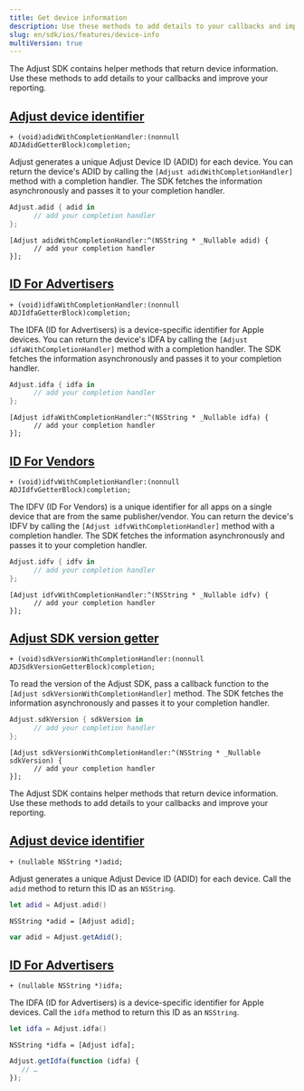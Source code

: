 ```yaml
---
title: Get device information
description: Use these methods to add details to your callbacks and improve your reporting.
slug: en/sdk/ios/features/device-info
multiVersion: true
---
```


<SdkVersion version="v5">

The Adjust SDK contains helper methods that return device information. Use these methods to add details to your callbacks and improve your reporting.

## [Adjust device identifier](adjust-device-identifier)

<CodeBlock title="Method signature">

```objc
+ (void)adidWithCompletionHandler:(nonnull ADJAdidGetterBlock)completion;
```

</CodeBlock>

Adjust generates a unique Adjust Device ID (ADID) for each device. You can return the device's ADID by calling the `[Adjust adidWithCompletionHandler]` method with a completion handler. The SDK fetches the information asynchronously and passes it to your completion handler.

<Tabs>
<Tab title="Swift" sync="swift">

```swift
Adjust.adid { adid in
      // add your completion handler
};
```

</Tab>
<Tab title="Objective-C" sync="objc">

```objc
[Adjust adidWithCompletionHandler:^(NSString * _Nullable adid) {
      // add your completion handler
}];
```

</Tab>
</Tabs>

## [ID For Advertisers](id-for-advertisers)

<CodeBlock title="Method signature">

```objc
+ (void)idfaWithCompletionHandler:(nonnull ADJIdfaGetterBlock)completion;
```

</CodeBlock>

The IDFA (ID for Advertisers) is a device-specific identifier for Apple devices. You can return the device's IDFA by calling the `[Adjust idfaWithCompletionHandler]` method with a completion handler. The SDK fetches the information asynchronously and passes it to your completion handler.

<Tabs>
<Tab title="Swift" sync="swift">

```swift
Adjust.idfa { idfa in
      // add your completion handler
};
```

</Tab>
<Tab title="Objective-C" sync="objc">

```objc
[Adjust idfaWithCompletionHandler:^(NSString * _Nullable idfa) {
      // add your completion handler
}];
```

</Tab>
</Tabs>

## [ID For Vendors](id-for-vendors)

<CodeBlock title="Method signature">

```objc
+ (void)idfvWithCompletionHandler:(nonnull ADJIdfvGetterBlock)completion;
```

</CodeBlock>

The IDFV (ID For Vendors) is a unique identifier for all apps on a single device that are from the same publisher/vendor. You can return the device's IDFV by calling the `[Adjust idfvWithCompletionHandler]` method with a completion handler. The SDK fetches the information asynchronously and passes it to your completion handler.

<Tabs>
<Tab title="Swift" sync="swift">

```swift
Adjust.idfv { idfv in
      // add your completion handler
};
```

</Tab>
<Tab title="Objective-C" sync="objc">

```objc
[Adjust idfvWithCompletionHandler:^(NSString * _Nullable idfv) {
      // add your completion handler
}];
```

</Tab>
</Tabs>

## [Adjust SDK version getter](adjust-sdk-version-getter)

<CodeBlock title="Method signature">

```objc
+ (void)sdkVersionWithCompletionHandler:(nonnull ADJSdkVersionGetterBlock)completion;
```

</CodeBlock>

To read the version of the Adjust SDK, pass a callback function to the `[Adjust sdkVersionWithCompletionHandler]` method. The SDK fetches the information asynchronously and passes it to your completion handler.

<Tabs>
<Tab title="Swift" sync="swift">

```swift
Adjust.sdkVersion { sdkVersion in
      // add your completion handler
};
```

</Tab>
<Tab title="Objective-C" sync="objc">

```objc
[Adjust sdkVersionWithCompletionHandler:^(NSString * _Nullable sdkVersion) {
      // add your completion handler
}];
```

</Tab>
</Tabs>

</SdkVersion>

<SdkVersion version="v4">

The Adjust SDK contains helper methods that return device information. Use these methods to add details to your callbacks and improve your reporting.

## [Adjust device identifier](adjust-device-identifier)

<CodeBlock title="Method signature">

```objc
+ (nullable NSString *)adid;
```

</CodeBlock>

Adjust generates a unique Adjust Device ID (ADID) for each device. Call the `adid` method to return this ID as an `NSString`.

<Tabs>
<Tab title="Swift" sync="swift">

```swift
let adid = Adjust.adid()
```

</Tab>
<Tab title="Objective-C" sync="objc">

```objc
NSString *adid = [Adjust adid];
```

</Tab>
<Tab title="Javascript" sync="js">

```js
var adid = Adjust.getAdid();
```

</Tab>
</Tabs>

## [ID For Advertisers](id-for-advertisers)

<CodeBlock title="Method signature">

```objc
+ (nullable NSString *)idfa;
```

</CodeBlock>

The IDFA (ID for Advertisers) is a device-specific identifier for Apple devices. Call the `idfa` method to return this ID as an `NSString`.

<Tabs>
<Tab title="Swift" sync="swift">

```swift
let idfa = Adjust.idfa()
```

</Tab>
<Tab title="Objective-C" sync="objc">

```objc
NSString *idfa = [Adjust idfa];
```

</Tab>
<Tab title="Javascript" sync="js">

```js
Adjust.getIdfa(function (idfa) {
   // …
});
```

</Tab>
</Tabs>

</SdkVersion>
